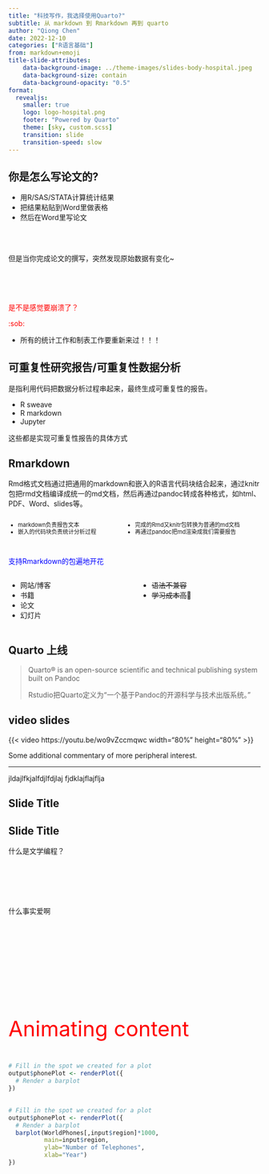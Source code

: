 ```yaml
---
title: "科技写作，我选择使用Quarto?"
subtitle: 从 markdown 到 Rmarkdown 再到 quarto
author: "Qiong Chen"
date: 2022-12-10
categories: ["R语言基础"]
from: markdown+emoji
title-slide-attributes:
    data-background-image: ../theme-images/slides-body-hospital.jpeg
    data-background-size: contain
    data-background-opacity: "0.5"
format:
  revealjs:
    smaller: true
    logo: logo-hospital.png
    footer: "Powered by Quarto"
    theme: [sky, custom.scss]
    transition: slide
    transition-speed: slow
---
```


## 你是怎么写论文的?

- 用R/SAS/STATA计算统计结果
- 把结果粘贴到Word里做表格
- 然后在Word里写论文

<br>
<br>



::: {.fragment  }
但是当你完成论文的撰写，突然发现原始数据有变化~
:::


## {style="text-align: center; vertical-align: middle;"}

<br>
<br>

:::{.r-fit-text style="color: red;"}
是不是感觉要崩溃了？

:sob:
:::

::: {.incremental}
- 所有的统计工作和制表工作要重新来过！！！
:::

##

::: {.callout-important}
## 可重复性研究报告/可重复性数据分析
是指利用代码把数据分析过程串起来，最终生成可重复性的报告。
:::

:::{.incremental}
- R sweave
- R markdown
- Jupyter
:::

:::{.r-fit-text}
这些都是实现可重复性报告的具体方式
:::

## Rmarkdown 

:::{.callout-tip}
Rmd格式文档通过把通用的markdown和嵌入的R语言代码块结合起来，通过knitr包把rmd文档编译成统一的md文档，然后再通过pandoc转成各种格式，如html、PDF、Word、slides等。
:::

:::{.columns style="line-height: 130%; font-size: 80%;"}

:::{.column width=”40%“ .incremental}
- markdown负责报告文本
- 嵌入的代码块负责统计分析过程
:::

:::{.column width=”60%“ .incremental}
- 完成的Rmd又knitr包转换为普通的md文档
- 再通过pandoc把md渲染成我们需要报告
:::

:::

## {background-image="rmd-packages.png" background-opacity="15%"}

:::{.r-fit-text style="color:blue;"}
支持Rmarkdown的包遍地开花
:::

:::{.columns}
:::{.column width="50%"}
- 网站/博客
- 书籍
- 论文
- 幻灯片
:::
:::{.column width="50%"}
- ~~语法不兼容~~
- ~~学习成本高~~🤣
:::
:::

## Quarto 上线
 
> Quarto® is an open-source scientific and technical publishing system built on Pandoc
>
> Rstudio把Quarto定义为“一个基于Pandoc的开源科学与技术出版系统。”



## video slides

{{< video https://youtu.be/wo9vZccmqwc width="80%" height="80%" >}}

::: aside

Some additional commentary of more peripheral interest.

:::



---
jldajlfkjalfdjlfdjlaj
fjdklajflajflja



## Slide Title {background-color="aquamarine"}


## Slide Title {background-iframe="https://chenq.site"}


::: {.r-fit-text .center}

什么是文学编程？ 
:::


## {auto-animate=true}

::: {style="margin-top: 100px;"}
什么事实爱啊
:::

## {auto-animate=true}

::: {style="margin-top: 200px; font-size: 3em; color: red;"}
Animating content
:::


## {auto-animate="true"}

```r
# Fill in the spot we created for a plot
output$phonePlot <- renderPlot({
  # Render a barplot
})
```

## {auto-animate=true}

```r
# Fill in the spot we created for a plot
output$phonePlot <- renderPlot({
  # Render a barplot
  barplot(WorldPhones[,input$region]*1000, 
          main=input$region,
          ylab="Number of Telephones",
          xlab="Year")
})
```

## {background-image="../theme-images/slides-end-hospital.jpeg"}